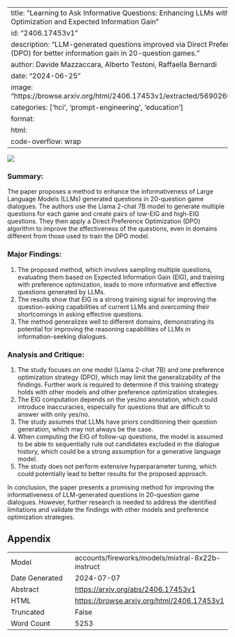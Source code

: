 
---
title: "Learning to Ask Informative Questions: Enhancing LLMs with Preference Optimization and Expected Information Gain"
id: "2406.17453v1"
description: "LLM-generated questions improved via Direct Preference Optimization (DPO) for better information gain in 20-question games."
author: Davide Mazzaccara, Alberto Testoni, Raffaella Bernardi
date: "2024-06-25"
image: "https://browse.arxiv.org/html/2406.17453v1/extracted/5690260/images/FIG_1.png"
categories: ['hci', 'prompt-engineering', 'education']
format:
  html:
    code-overflow: wrap
---

![](https://browse.arxiv.org/html/2406.17453v1/extracted/5690260/images/FIG_1.png)

### Summary:

The paper proposes a method to enhance the informativeness of Large Language Models (LLMs) generated questions in 20-question game dialogues. The authors use the Llama 2-chat 7B model to generate multiple questions for each game and create pairs of low-EIG and high-EIG questions. They then apply a Direct Preference Optimization (DPO) algorithm to improve the effectiveness of the questions, even in domains different from those used to train the DPO model.

### Major Findings:

1. The proposed method, which involves sampling multiple questions, evaluating them based on Expected Information Gain (EIG), and training with preference optimization, leads to more informative and effective questions generated by LLMs.
2. The results show that EIG is a strong training signal for improving the question-asking capabilities of current LLMs and overcoming their shortcomings in asking effective questions.
3. The method generalizes well to different domains, demonstrating its potential for improving the reasoning capabilities of LLMs in information-seeking dialogues.

### Analysis and Critique:

1. The study focuses on one model (Llama 2-chat 7B) and one preference optimization strategy (DPO), which may limit the generalizability of the findings. Further work is required to determine if this training strategy holds with other models and other preference optimization strategies.
2. The EIG computation depends on the yes/no annotation, which could introduce inaccuracies, especially for questions that are difficult to answer with only yes/no.
3. The study assumes that LLMs have priors conditioning their question generation, which may not always be the case.
4. When computing the EIG of follow-up questions, the model is assumed to be able to sequentially rule out candidates excluded in the dialogue history, which could be a strong assumption for a generative language model.
5. The study does not perform extensive hyperparameter tuning, which could potentially lead to better results for the proposed approach.

In conclusion, the paper presents a promising method for improving the informativeness of LLM-generated questions in 20-question game dialogues. However, further research is needed to address the identified limitations and validate the findings with other models and preference optimization strategies.

## Appendix

|          |          |
|----------|----------|
| Model     | accounts/fireworks/models/mixtral-8x22b-instruct       |
| Date Generated     | 2024-07-07       |
| Abstract | [https://arxiv.org/abs/2406.17453v1](https://arxiv.org/abs/2406.17453v1)        |
| HTML     | [https://browse.arxiv.org/html/2406.17453v1](https://browse.arxiv.org/html/2406.17453v1)       |
| Truncated       | False       |
| Word Count       | 5253       |
